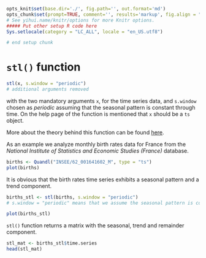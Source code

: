 ```r
opts_knit$set(base.dir='./', fig.path='', out.format='md')
opts_chunk$set(prompt=TRUE, comment='', results='markup', fig.align = "center")
# See yihui.name/knitr/options for more Knitr options.
##### Put other setup R code here
Sys.setlocale(category = "LC_ALL", locale = "en_US.utf8")

# end setup chunk
```

# `stl()` function

```r
stl(x, s.window = "periodic")
# additional arguments removed
```

with the two mandatory arguments `x`, for the time series data, and `s.window` chosen as *periodic* assuming that the seasonal pattern is constant through time. On the help page of the function is mentioned that `x` should be a `ts` object.

More about the theory behind this function can be found [here](http://cs.wellesley.edu/~cs315/Papers/stl%20statistical%20model.pdf).

As an example we analyze monthly birth rates data for France
from the *National Institute of Statistics and Economic Studies (France)* database.

```r
births <- Quandl("INSEE/62_001641602_M", type = "ts")
plot(births)
```

It is obvious that the birth rates time series exhibits a seasonal pattern and a trend component.

```r
births_stl <- stl(births, s.window = "periodic")
# s.window = "periodic" means that we assume the seasonal pattern is constant through time

plot(births_stl)
```

`stl()` function returns a matrix with the seasonal, trend and remainder component.
```r
stl_mat <- births_stl$time.series
head(stl_mat)
```